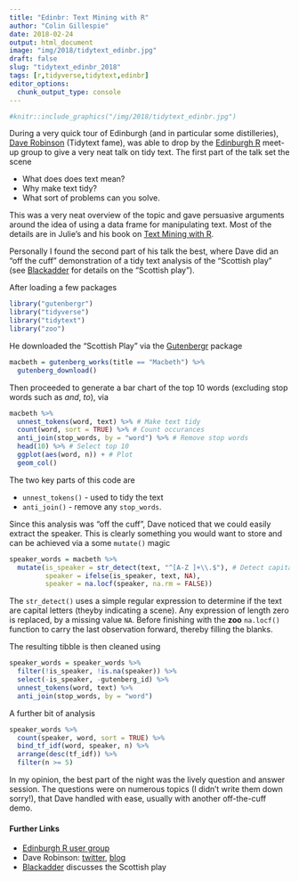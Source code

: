 ```yaml
---
title: "Edinbr: Text Mining with R"
author: "Colin Gillespie"
date: 2018-02-24
output: html_document
image: "img/2018/tidytext_edinbr.jpg"
draft: false
slug: "tidytext_edinbr_2018"
tags: [r,tidyverse,tidytext,edinbr]
editor_options: 
  chunk_output_type: console
---
```


```r
#knitr::include_graphics("/img/2018/tidytext_edinbr.jpg")
```

During a very quick tour of Edinburgh (and in particular some distilleries), 
[Dave Robinson](http://www.twitter.com/drob) (Tidytext fame), was able to 
drop by the [Edinburgh R](http://edinbr.org) meet-up group to give a very 
neat talk on tidy text. The first part of the talk set the scene

  * What does does text mean?
  * Why make text tidy?
  * What sort of problems can you solve.

This was a very neat overview of the topic and gave persuasive arguments 
around the idea of using a data frame for manipulating text. Most of the details are in Julie's and his 
book on [Text Mining with R](https://www.tidytextmining.com/).

Personally I found the second part of his talk the best, where
Dave did an "off the cuff" demonstration of a tidy text analysis of the "Scottish play" (see  [Blackadder](https://www.youtube.com/watch?v=h--HR7PWfp0) for details on the "Scottish play").

After loading a few packages

```r
library("gutenbergr")
library("tidyverse")
library("tidytext")
library("zoo")
```

He downloaded the "Scottish Play" via the [Gutenbergr](CRAN) package
```r
macbeth = gutenberg_works(title == "Macbeth") %>%
  gutenberg_download()
```
Then proceeded to generate a bar chart of the top $10$ words (excluding stop words
such as _and_, _to_), via 
```r
macbeth %>%
  unnest_tokens(word, text) %>% # Make text tidy
  count(word, sort = TRUE) %>% # Count occurances
  anti_join(stop_words, by = "word") %>% # Remove stop words
  head(10) %>% # Select top 10
  ggplot(aes(word, n)) + # Plot
  geom_col() 
```

The two key parts of this code are

 * `unnest_tokens()` - used to tidy the text
 * `anti_join()` - remove any `stop_words`.

Since this analysis was "off the cuff", Dave noticed that
we could easily extract the speaker. This is clearly something you would
want to store and can be achieved via a some `mutate()` magic
```r
speaker_words = macbeth %>%
  mutate(is_speaker = str_detect(text, "^[A-Z ]+\\.$"), # Detect capital letters
         speaker = ifelse(is_speaker, text, NA),
         speaker = na.locf(speaker, na.rm = FALSE))
```
The `str_detect()` uses a simple regular expression to determine if the text are
capital letters (theyby indicating a scene). Any expression of length zero is replaced,
by a missing value `NA`. Before finishing with the __zoo__ `na.locf()` function
to carry the last observation forward, thereby filling the blanks.

The resulting tibble is then cleaned using
```r
speaker_words = speaker_words %>%
  filter(!is_speaker, !is.na(speaker)) %>%
  select(-is_speaker, -gutenberg_id) %>%
  unnest_tokens(word, text) %>%
  anti_join(stop_words, by = "word") 
```
A further bit of analysis
```r
speaker_words %>%
  count(speaker, word, sort = TRUE) %>%
  bind_tf_idf(word, speaker, n) %>%
  arrange(desc(tf_idf)) %>%
  filter(n >= 5)
```

In my opinion, the best part of the night was the lively question and answer session. 
The questions were on numerous topics (I didn't write them down sorry!), that 
Dave handled with ease, usually with another off-the-cuff demo.

#### Further Links

  * [Edinburgh R user group](http://edinbr.org/)
  * Dave Robinson: [twitter](https://twitter.com/drob), [blog](http://varianceexplained.org/about/)
  * [Blackadder](https://www.youtube.com/watch?v=h--HR7PWfp0) discusses the 
  Scottish play
  
  
  
  



